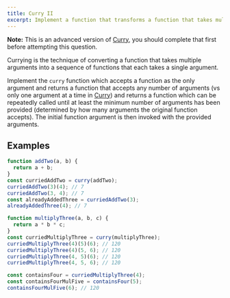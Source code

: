 ```yaml
---
title: Curry II
excerpt: Implement a function that transforms a function that takes multiple arguments into a function that can be repeatedly called with any number of arguments
---
```


**Note:** This is an advanced version of [Curry](/questions/javascript/curry), you should complete that first before attempting this question.

Currying is the technique of converting a function that takes multiple arguments into a sequence of functions that each takes a single argument.

Implement the `curry` function which accepts a function as the only argument and returns a function that accepts any number of arguments (vs only one argument at a time in [Curry](/questions/javascript/curry)) and returns a function which can be repeatedly called until at least the minimum number of arguments has been provided (determined by how many arguments the original function accepts). The initial function argument is then invoked with the provided arguments.

## Examples

```js
function addTwo(a, b) {
  return a + b;
}
const curriedAddTwo = curry(addTwo);
curriedAddTwo(3)(4); // 7
curriedAddTwo(3, 4); // 7
const alreadyAddedThree = curriedAddTwo(3);
alreadyAddedThree(4); // 7
```

```js
function multiplyThree(a, b, c) {
  return a * b * c;
}
const curriedMultiplyThree = curry(multiplyThree);
curriedMultiplyThree(4)(5)(6); // 120
curriedMultiplyThree(4)(5, 6); // 120
curriedMultiplyThree(4, 5)(6); // 120
curriedMultiplyThree(4, 5, 6); // 120

const containsFour = curriedMultiplyThree(4);
const containsFourMulFive = containsFour(5);
containsFourMulFive(6); // 120
```
